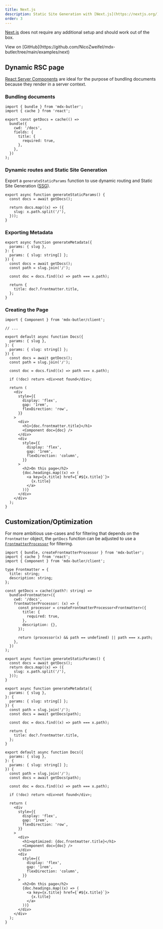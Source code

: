```yaml
---
title: Next.js
description: Static Site Generation with [Next.js](https://nextjs.org/)
order: 3
---
```


[Next.js](https://nextjs.org/) does not require any additional setup and should work out of the box.

<Info>
  View on
  [GitHub](https://github.com/NicoZweifel/mdx-butler/tree/main/examples/next)
</Info>

## Dynamic RSC page

[React Server Components](https://nextjs.org/docs/app/building-your-application/rendering/server-components) are ideal for the purpose of bundling documents because they render in a server context.

### Bundling documents

```tsx
import { bundle } from 'mdx-butler';
import { cache } from 'react';

export const getDocs = cache(() =>
  bundle({
    cwd: '/docs',
    fields: {
      title: {
        required: true,
      },
    },
  })
);
```

### Dynamic routes and Static Site Generation

Export a `generateStaticParams` function to use dynamic routing and Static Site Generation ([SSG](https://nextjs.org/docs/app/api-reference/functions/generate-static-params)).

```tsx
export async function generateStaticParams() {
  const docs = await getDocs();

  return docs.map((x) => ({
    slug: x.path.split('/'),
  }));
}
```

### Exporting Metadata

```tsx
export async function generateMetadata({
  params: { slug },
}: {
  params: { slug: string[] };
}) {
  const docs = await getDocs();
  const path = slug.join('/');

  const doc = docs.find((x) => path === x.path);

  return {
    title: doc?.frontmatter.title,
  };
}
```

### Creating the Page

```tsx
import { Component } from 'mdx-butler/client';

// ...

export default async function Docs({
  params: { slug },
}: {
  params: { slug: string[] };
}) {
  const docs = await getDocs();
  const path = slug.join('/');

  const doc = docs.find((x) => path === x.path);

  if (!doc) return <div>not found</div>;

  return (
    <div
      style={{
        display: 'flex',
        gap: '1rem',
        flexDirection: 'row',
      }}
    >
      <div>
        <h1>{doc.frontmatter.title}</h1>
        <Component doc={doc} />
      </div>
      <div
        style={{
          display: 'flex',
          gap: '1rem',
          flexDirection: 'column',
        }}
      >
        <h2>On this page</h2>
        {doc.headings.map((x) => (
          <a key={x.title} href={`#${x.title}`}>
            {x.title}
          </a>
        ))}
      </div>
    </div>
  );
}
```

## Customization/Optimization

For more ambitious use-cases and for filtering that depends on the `Frontmatter` object, the `getDocs` function can be adjusted to use a [`FrontmatterProcessor`](/customization/DI/frontmatter) for filtering.

```tsx
import { bundle, createFrontmatterProcessor } from 'mdx-butler';
import { cache } from 'react';
import { Component } from 'mdx-butler/client';

type Frontmatter = {
  title: string;
  description: string;
};

const getDocs = cache((path?: string) =>
  bundle<Frontmatter>({
    cwd: '/docs',
    frontmatterProcessor: (x) => {
      const processor = createFrontmatterProcessor<Frontmatter>({
        title: {
          required: true,
        },
        description: {},
      });

      return (processor(x) && path == undefined) || path === x.path;
    },
  })
);

export async function generateStaticParams() {
  const docs = await getDocs();
  return docs.map((x) => ({
    slug: x.path.split('/'),
  }));
}

export async function generateMetadata({
  params: { slug },
}: {
  params: { slug: string[] };
}) {
  const path = slug.join('/');
  const docs = await getDocs(path);

  const doc = docs.find((x) => path === x.path);

  return {
    title: doc?.frontmatter.title,
  };
}

export default async function Docs({
  params: { slug },
}: {
  params: { slug: string[] };
}) {
  const path = slug.join('/');
  const docs = await getDocs(path);

  const doc = docs.find((x) => path === x.path);

  if (!doc) return <div>not found</div>;

  return (
    <div
      style={{
        display: 'flex',
        gap: '1rem',
        flexDirection: 'row',
      }}
    >
      <div>
        <h1>optimized: {doc.frontmatter.title}</h1>
        <Component doc={doc} />
      </div>
      <div
        style={{
          display: 'flex',
          gap: '1rem',
          flexDirection: 'column',
        }}
      >
        <h2>On this page</h2>
        {doc.headings.map((x) => (
          <a key={x.title} href={`#${x.title}`}>
            {x.title}
          </a>
        ))}
      </div>
    </div>
  );
}
```
